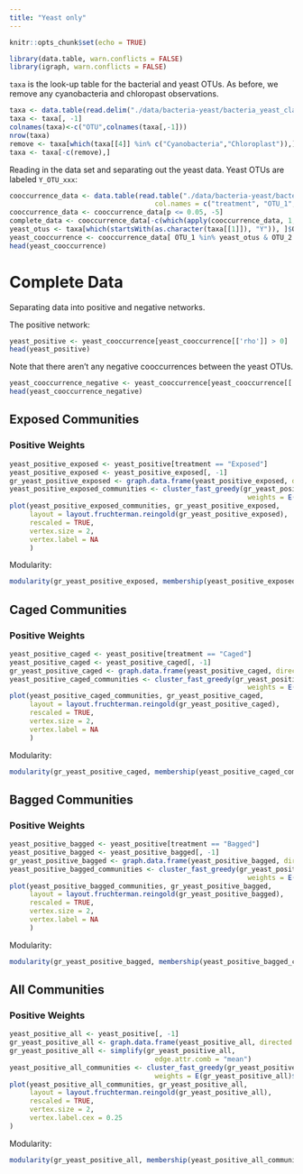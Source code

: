 ```yaml
---
title: "Yeast only"
---
```

<script>
$(document).ready(function() {
  $items = $('div#TOC li');
  $items.each(function(idx) {
    num_ul = $(this).parentsUntil('#TOC').length;
    $(this).css({'text-indent': num_ul * 10, 'padding-left': 0});
  });

});
</script>

```r
knitr::opts_chunk$set(echo = TRUE)
```

```r
library(data.table, warn.conflicts = FALSE)
library(igraph, warn.conflicts = FALSE)
```

`taxa` is the look-up table for the bacterial and yeast OTUs.  As before, we remove any cyanobacteria and chloropast observations.  
```r
taxa <- data.table(read.delim("./data/bacteria-yeast/bacteria_yeast_classified_otus"))
taxa <- taxa[, -1]
colnames(taxa)<-c("OTU",colnames(taxa[,-1]))
nrow(taxa)
remove <- taxa[which(taxa[[4]] %in% c("Cyanobacteria","Chloroplast")),]$OTU
taxa <- taxa[-c(remove),]
```

Reading in the data set and separating out the yeast data.  Yeast OTUs are labeled `Y_OTU_xxx`:

```r

cooccurrence_data <- data.table(read.table("./data/bacteria-yeast/bacteria_yeast_cooccurrence", 
                                    col.names = c("treatment", "OTU_1", "OTU_2", "rho", "p")))
cooccurrence_data <- cooccurrence_data[p <= 0.05, -5]
complete_data <- cooccurrence_data[-c(which(apply(cooccurrence_data, 1, function(x) any(remove %in% x)))),]
yeast_otus <- taxa[which(startsWith(as.character(taxa[[1]]), "Y")), ]$OTU
yeast_cooccurrence <- cooccurrence_data[ OTU_1 %in% yeast_otus & OTU_2 %in% yeast_otus]
head(yeast_cooccurrence)
```

# Complete Data

Separating data into positive and negative networks.

The positive network:
```r
yeast_positive <- yeast_cooccurrence[yeast_cooccurrence[['rho']] > 0]
head(yeast_positive)
```

Note that there aren't any negative cooccurrences between the yeast OTUs.
```r
yeast_cooccurrence_negative <- yeast_cooccurrence[yeast_cooccurrence[['rho']] < 0]
head(yeast_cooccurrence_negative)
```

## Exposed Communities

### Positive Weights 
```r
yeast_positive_exposed <- yeast_positive[treatment == "Exposed"]
yeast_positive_exposed <- yeast_positive_exposed[, -1]
gr_yeast_positive_exposed <- graph.data.frame(yeast_positive_exposed, directed = FALSE)
yeast_positive_exposed_communities <- cluster_fast_greedy(gr_yeast_positive_exposed, 
                                                           weights = E(gr_yeast_positive_exposed)$rho)
plot(yeast_positive_exposed_communities, gr_yeast_positive_exposed, 
     layout = layout.fruchterman.reingold(gr_yeast_positive_exposed),
     rescaled = TRUE,
     vertex.size = 2, 
     vertex.label = NA
     )
```
Modularity:
```r
modularity(gr_yeast_positive_exposed, membership(yeast_positive_exposed_communities))
```

## Caged Communities

### Positive Weights 
```r
yeast_positive_caged <- yeast_positive[treatment == "Caged"]
yeast_positive_caged <- yeast_positive_caged[, -1]
gr_yeast_positive_caged <- graph.data.frame(yeast_positive_caged, directed = FALSE)
yeast_positive_caged_communities <- cluster_fast_greedy(gr_yeast_positive_caged, 
                                                           weights = E(gr_yeast_positive_caged)$rho)
plot(yeast_positive_caged_communities, gr_yeast_positive_caged, 
     layout = layout.fruchterman.reingold(gr_yeast_positive_caged),
     rescaled = TRUE,
     vertex.size = 2, 
     vertex.label = NA
     )
```
Modularity:
```r
modularity(gr_yeast_positive_caged, membership(yeast_positive_caged_communities))
```

## Bagged Communities

### Positive Weights 
```r
yeast_positive_bagged <- yeast_positive[treatment == "Bagged"]
yeast_positive_bagged <- yeast_positive_bagged[, -1]
gr_yeast_positive_bagged <- graph.data.frame(yeast_positive_bagged, directed = FALSE)
yeast_positive_bagged_communities <- cluster_fast_greedy(gr_yeast_positive_bagged, 
                                                           weights = E(gr_yeast_positive_bagged)$rho)
plot(yeast_positive_bagged_communities, gr_yeast_positive_bagged, 
     layout = layout.fruchterman.reingold(gr_yeast_positive_bagged),
     rescaled = TRUE,
     vertex.size = 2, 
     vertex.label = NA
     )
```
Modularity:
```r
modularity(gr_yeast_positive_bagged, membership(yeast_positive_bagged_communities))
```

## All Communities

### Positive Weights


```r
yeast_positive_all <- yeast_positive[, -1]
gr_yeast_positive_all <- graph.data.frame(yeast_positive_all, directed = FALSE)
gr_yeast_positive_all <- simplify(gr_yeast_positive_all, 
                                    edge.attr.comb = "mean")
yeast_positive_all_communities <- cluster_fast_greedy(gr_yeast_positive_all, 
                                    weights = E(gr_yeast_positive_all)$rho)
plot(yeast_positive_all_communities, gr_yeast_positive_all, 
     layout = layout.fruchterman.reingold(gr_yeast_positive_all),
     rescaled = TRUE,
     vertex.size = 2, 
     vertex.label.cex = 0.25
)
```

Modularity:
```r
modularity(gr_yeast_positive_all, membership(yeast_positive_all_communities))
```
